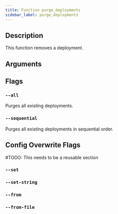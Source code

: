 ```yaml
---
title: Function purge_deployments
sidebar_label: purge_deployments
---
```


## Description

This function removes a deployment.

## Arguments


## Flags

### `--all`

Purges all existing deployments.

### `--sequential`

Purges all existing deployments in sequential order.

## Config Overwrite Flags

\#TODO: This needs to be a reusable section

### `--set`

### `--set-string`

### `--from`

### `--from-file`
